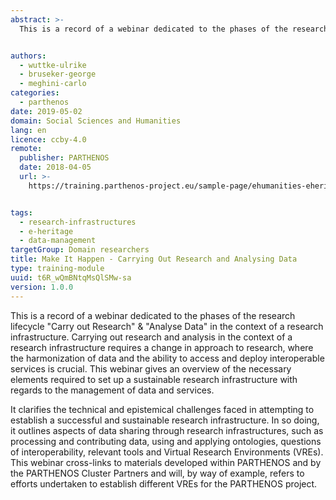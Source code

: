 ```yaml
---
abstract: >-
  This is a record of a webinar dedicated to the phases of the research lifecycle "Carry out Research" & "Analyse Data" in the context of a research infrastructure. Carrying out research and analysis in the context of a research infrastructure requires a change in approach to research, where the harmonization of data and the ability to access and deploy interoperable services is crucial. This webinar gives an overview of the necessary elements required to set up a sustainable research infrastructure with regards to the management of data and services.


authors:
  - wuttke-ulrike
  - bruseker-george
  - meghini-carlo
categories:
  - parthenos
date: 2019-05-02
domain: Social Sciences and Humanities
lang: en
licence: ccby-4.0
remote:
  publisher: PARTHENOS
  date: 2018-04-05
  url: >-
    https://training.parthenos-project.eu/sample-page/ehumanities-eheritage-webinar-series/webinar-boost-your-ehumanities-and-eheritage-research-with-research-infrastructures/


tags:
  - research-infrastructures
  - e-heritage
  - data-management
targetGroup: Domain researchers
title: Make It Happen - Carrying Out Research and Analysing Data
type: training-module
uuid: t6R_wQmBNtqMsQlSMw-sa
version: 1.0.0
---
```


This is a record of a webinar dedicated to the phases of the research lifecycle "Carry out Research" & "Analyse Data" in the context of a research infrastructure. Carrying out research and analysis in the context of a research infrastructure requires a change in approach to research, where the harmonization of data and the ability to access and deploy interoperable services is crucial. This webinar gives an overview of the necessary elements required to set up a sustainable research infrastructure with regards to the management of data and services.

It clarifies the technical and epistemical challenges faced in attempting to establish a successful and sustainable research infrastructure. In so doing, it outlines aspects of data sharing through research infrastructures, such as processing and contributing data, using and applying ontologies, questions of interoperability, relevant tools and Virtual Research Environments (VREs). This webinar cross-links to materials developed within PARTHENOS and by the PARTHENOS Cluster Partners and will, by way of example, refers to efforts undertaken to establish different VREs for the PARTHENOS project.

<ExternalResource title="Interested in learning more?" subtitle="Check out Make It Happen – Carrying Out Research and Analysing Data on PARTHENOS" url="https://training.parthenos-project.eu/sample-page/ehumanities-eheritage-webinar-series/webinar-make-it-happen-carrying-out-research-and-analysing-data/" />
